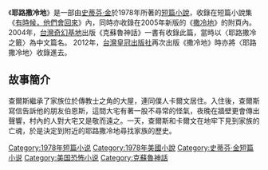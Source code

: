 {{infobox Book | 
| name            = 耶路撒冷地
|  title_orig    = '''''Jerusalem's Lot'''''
|image =
|   image_caption =
| author        = [[史蒂芬·金|史蒂芬·金]]
| country         = {{USA}}
| language        = [[英文|英文]]
| series          = 
|  genre         = [[短篇小說|短篇小說]]
|   release_date  = 1978年
}}
《'''耶路撒冷地'''》是一部由[[史蒂芬·金|史蒂芬·金]]於1978年所著的[[短篇小說|短篇小說]]，收錄在短篇小說集《[[有時候，他們會回來|有時候，他們會回來]]》內，同時亦收錄在2005年新版的《[[撒冷地|撒冷地]]》的附頁內。
2004年，[[台灣|台灣]][[奇幻基地|奇幻基地]]出版《克蘇魯神話》一書有收錄此篇，當時以〈耶路撒冷之籤〉為中文篇名。
2012年，[[台灣|台灣]][[皇冠出版社|皇冠出版社]]再次出版《撒冷地》時亦將〈耶路撒冷地〉收錄進去。
==故事簡介==
查爾斯繼承了家族位於傳教士之角的大屋，連同僕人卡爾文居住。入住後，查爾斯寫信告訴他的朋友伯恩斯，這間大宅有著一股不尋常的怪氣，夜晚在牆壁更會傳出聲響，村內的人對大宅又是敬而遠之。一天，查爾斯和卡爾文在地牢下見到家族的亡魂，於是決定到附近的耶路撒冷地尋找家族的歷史。

{{有時候，他們會回來}}
{{史蒂芬·金}}
{{小說小作品}}

[[Category:1978年短篇小说|Category:1978年短篇小说]]
[[Category:1978年美國小說|Category:1978年美國小說]]
[[Category:史蒂芬·金短篇小说|Category:史蒂芬·金短篇小说]]
[[Category:美国恐怖小说|Category:美国恐怖小说]]
[[Category:克蘇魯神話|Category:克蘇魯神話]]